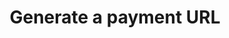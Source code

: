 ---
openapi: "POST /wallet_transactions/{lago_id}/payment_url"
authMethod: "bearer"
title: "Generate a payment URL"
---